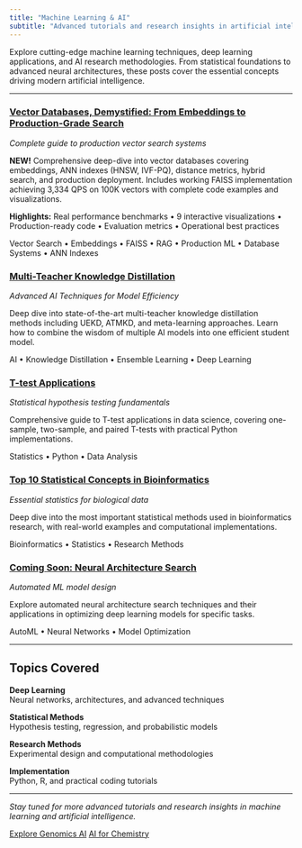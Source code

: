 ```yaml
---
title: "Machine Learning & AI"
subtitle: "Advanced tutorials and research insights in artificial intelligence"
---
```


::: {.animate-fade-in}
Explore cutting-edge machine learning techniques, deep learning applications, and AI research methodologies. From statistical foundations to advanced neural architectures, these posts cover the essential concepts driving modern artificial intelligence.
:::

---

::: {.row}
::: {.col-lg-12}
::: {.card .card-ml .featured-post}
::: {.card-body}
### [Vector Databases, Demystified: From Embeddings to Production-Grade Search](vector-databases-demystified.html) {.featured}

*Complete guide to production vector search systems*

**NEW!** Comprehensive deep-dive into vector databases covering embeddings, ANN indexes (HNSW, IVF-PQ), distance metrics, hybrid search, and production deployment. Includes working FAISS implementation achieving 3,334 QPS on 100K vectors with complete code examples and visualizations.

**Highlights:** Real performance benchmarks • 9 interactive visualizations • Production-ready code • Evaluation metrics • Operational best practices

::: {.card-tags}
Vector Search • Embeddings • FAISS • RAG • Production ML • Database Systems • ANN Indexes
:::
:::
:::
:::
:::

::: {.row .mt-3}
::: {.col-lg-6}
::: {.card .card-ml}
::: {.card-body}
### [Multi-Teacher Knowledge Distillation](multi-teacher-knowledge-distillation.html)

*Advanced AI Techniques for Model Efficiency*

Deep dive into state-of-the-art multi-teacher knowledge distillation methods including UEKD, ATMKD, and meta-learning approaches. Learn how to combine the wisdom of multiple AI models into one efficient student model.

::: {.card-tags}
AI • Knowledge Distillation • Ensemble Learning • Deep Learning
:::
:::
:::
:::

::: {.col-lg-6}
::: {.card .card-ml}
::: {.card-body}
### [T-test Applications](T-test-alt.html)

*Statistical hypothesis testing fundamentals*

Comprehensive guide to T-test applications in data science, covering one-sample, two-sample, and paired T-tests with practical Python implementations.

::: {.card-tags}
Statistics • Python • Data Analysis
:::
:::
:::
:::
:::

::: {.row .mt-3}
::: {.col-lg-6}
::: {.card .card-ml}
::: {.card-body}
### [Top 10 Statistical Concepts in Bioinformatics](Top10_bioinfo_stats.html)

*Essential statistics for biological data*

Deep dive into the most important statistical methods used in bioinformatics research, with real-world examples and computational implementations.

::: {.card-tags}
Bioinformatics • Statistics • Research Methods
:::
:::
:::
:::

::: {.col-lg-6}
::: {.card .card-ml}
::: {.card-body}
### [Coming Soon: Neural Architecture Search]()

*Automated ML model design*

Explore automated neural architecture search techniques and their applications in optimizing deep learning models for specific tasks.

::: {.card-tags}
AutoML • Neural Networks • Model Optimization
:::
:::
:::
:::
:::

---

## Topics Covered

::: {.row}
::: {.col-md-3}
::: {.card .text-center .card-research}
::: {.card-body}
**Deep Learning**  
Neural networks, architectures, and advanced techniques
:::
:::
:::

::: {.col-md-3}
::: {.card .text-center .card-research}
::: {.card-body}
**Statistical Methods**  
Hypothesis testing, regression, and probabilistic models
:::
:::
:::

::: {.col-md-3}
::: {.card .text-center .card-research}
::: {.card-body}
**Research Methods**  
Experimental design and computational methodologies
:::
:::
:::

::: {.col-md-3}
::: {.card .text-center .card-research}
::: {.card-body}
**Implementation**  
Python, R, and practical coding tutorials
:::
:::
:::
:::

---

::: {.text-center .mt-4}
*Stay tuned for more advanced tutorials and research insights in machine learning and artificial intelligence.*

[Explore Genomics AI](genomics-blog.html){.btn .btn-primary .me-2}
[AI for Chemistry](chemistry-blog.html){.btn .btn-outline-primary}
:::

```{=html}
<script>
document.addEventListener('DOMContentLoaded', function() {
    const cards = document.querySelectorAll('.card-ml, .card-genomics, .card-chemistry');
    cards.forEach(card => {
        const link = card.querySelector('h3 a');
        if (link) {
            card.addEventListener('click', function(e) {
                if (!window.getSelection().toString()) {
                    window.location.href = link.href;
                }
            });
        }
    });
});
</script>
```
